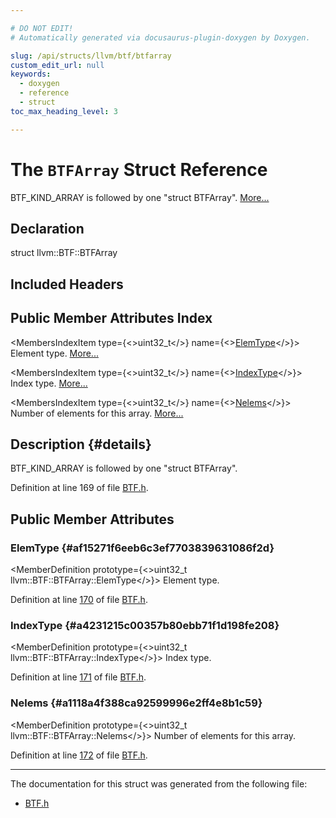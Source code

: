 ```yaml
---

# DO NOT EDIT!
# Automatically generated via docusaurus-plugin-doxygen by Doxygen.

slug: /api/structs/llvm/btf/btfarray
custom_edit_url: null
keywords:
  - doxygen
  - reference
  - struct
toc_max_heading_level: 3

---
```





# The `BTFArray` Struct Reference

<DoxygenPage pluginConfig={pluginConfig}>

BTF&#95;KIND&#95;ARRAY is followed by one &quot;struct BTFArray&quot;. <a href="#details">More...</a>

## Declaration

<CodeBlock>struct llvm::BTF::BTFArray</CodeBlock>

## Included Headers

<IncludesList>
<IncludesListItem
  filePath="llvm/DebugInfo/BTF/BTF.h"
  permalink="/docs/api/files/include/include/llvm/include/llvm/debuginfo/include/llvm/debuginfo/btf/btf-h"
  isLocal="true" />
</IncludesList>

## Public Member Attributes Index

<MembersIndex>

<MembersIndexItem
  type={<>uint32&#95;t</>}
  name={<><a href="#af15271f6eeb6c3ef7703839631086f2d">ElemType</a></>}>
Element type. <a href="#af15271f6eeb6c3ef7703839631086f2d">More...</a>
</MembersIndexItem>

<MembersIndexItem
  type={<>uint32&#95;t</>}
  name={<><a href="#a4231215c00357b80ebb71f1d198fe208">IndexType</a></>}>
Index type. <a href="#a4231215c00357b80ebb71f1d198fe208">More...</a>
</MembersIndexItem>

<MembersIndexItem
  type={<>uint32&#95;t</>}
  name={<><a href="#a1118a4f388ca92599996e2ff4e8b1c59">Nelems</a></>}>
Number of elements for this array. <a href="#a1118a4f388ca92599996e2ff4e8b1c59">More...</a>
</MembersIndexItem>

</MembersIndex>

## Description {#details}

BTF&#95;KIND&#95;ARRAY is followed by one &quot;struct BTFArray&quot;.

Definition at line 169 of file <a href="/docs/api/files/include/include/llvm/include/llvm/debuginfo/include/llvm/debuginfo/btf/btf-h">BTF.h</a>.

<SectionDefinition>

## Public Member Attributes

### ElemType {#af15271f6eeb6c3ef7703839631086f2d}

<MemberDefinition
  prototype={<>uint32&#95;t llvm::BTF::BTFArray::ElemType</>}>
Element type.

Definition at line <a href="/docs/api/files/include/include/llvm/include/llvm/debuginfo/include/llvm/debuginfo/btf/btf-h/#l00170">170</a> of file <a href="/docs/api/files/include/include/llvm/include/llvm/debuginfo/include/llvm/debuginfo/btf/btf-h">BTF.h</a>.
</MemberDefinition>

### IndexType {#a4231215c00357b80ebb71f1d198fe208}

<MemberDefinition
  prototype={<>uint32&#95;t llvm::BTF::BTFArray::IndexType</>}>
Index type.

Definition at line <a href="/docs/api/files/include/include/llvm/include/llvm/debuginfo/include/llvm/debuginfo/btf/btf-h/#l00171">171</a> of file <a href="/docs/api/files/include/include/llvm/include/llvm/debuginfo/include/llvm/debuginfo/btf/btf-h">BTF.h</a>.
</MemberDefinition>

### Nelems {#a1118a4f388ca92599996e2ff4e8b1c59}

<MemberDefinition
  prototype={<>uint32&#95;t llvm::BTF::BTFArray::Nelems</>}>
Number of elements for this array.

Definition at line <a href="/docs/api/files/include/include/llvm/include/llvm/debuginfo/include/llvm/debuginfo/btf/btf-h/#l00172">172</a> of file <a href="/docs/api/files/include/include/llvm/include/llvm/debuginfo/include/llvm/debuginfo/btf/btf-h">BTF.h</a>.
</MemberDefinition>

</SectionDefinition>

<hr/>

The documentation for this struct was generated from the following file:

<ul>
<li><a href="/docs/api/files/include/include/llvm/include/llvm/debuginfo/include/llvm/debuginfo/btf/btf-h">BTF.h</a></li>
</ul>

</DoxygenPage>
